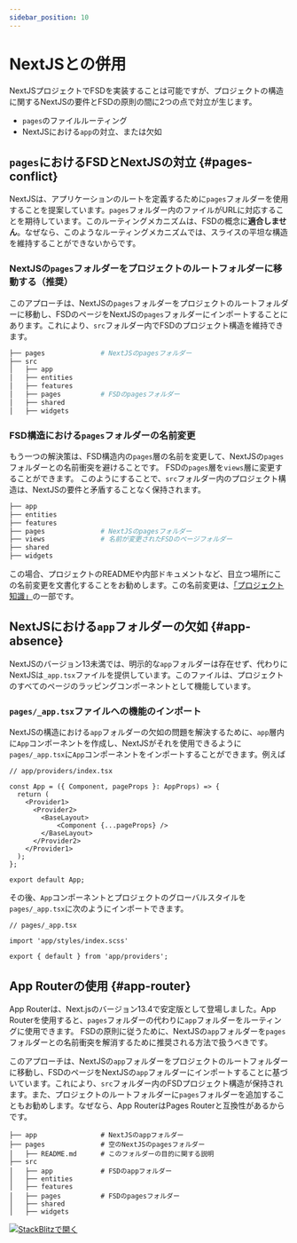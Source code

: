 ```yaml
---
sidebar_position: 10
---
```

# NextJSとの併用

NextJSプロジェクトでFSDを実装することは可能ですが、プロジェクトの構造に関するNextJSの要件とFSDの原則の間に2つの点で対立が生じます。

- `pages`のファイルルーティング
- NextJSにおける`app`の対立、または欠如

## `pages`におけるFSDとNextJSの対立 {#pages-conflict}

NextJSは、アプリケーションのルートを定義するために`pages`フォルダーを使用することを提案しています。`pages`フォルダー内のファイルがURLに対応することを期待しています。このルーティングメカニズムは、FSDの概念に**適合しません**。なぜなら、このようなルーティングメカニズムでは、スライスの平坦な構造を維持することができないからです。

### NextJSの`pages`フォルダーをプロジェクトのルートフォルダーに移動する（推奨）

このアプローチは、NextJSの`pages`フォルダーをプロジェクトのルートフォルダーに移動し、FSDのページをNextJSの`pages`フォルダーにインポートすることにあります。これにより、`src`フォルダー内でFSDのプロジェクト構造を維持できます。

```sh
├── pages              # NextJSのpagesフォルダー
├── src
│   ├── app
│   ├── entities
│   ├── features
│   ├── pages          # FSDのpagesフォルダー
│   ├── shared
│   ├── widgets
```

### FSD構造における`pages`フォルダーの名前変更

もう一つの解決策は、FSD構造内の`pages`層の名前を変更して、NextJSの`pages`フォルダーとの名前衝突を避けることです。
FSDの`pages`層を`views`層に変更することができます。
このようにすることで、`src`フォルダー内のプロジェクト構造は、NextJSの要件と矛盾することなく保持されます。


```sh
├── app
├── entities
├── features
├── pages              # NextJSのpagesフォルダー
├── views              # 名前が変更されたFSDのページフォルダー
├── shared
├── widgets
```

この場合、プロジェクトのREADMEや内部ドキュメントなど、目立つ場所にこの名前変更を文書化することをお勧めします。この名前変更は、[「プロジェクト知識」][project-knowledge]の一部です。

## NextJSにおける`app`フォルダーの欠如 {#app-absence}

NextJSのバージョン13未満では、明示的な`app`フォルダーは存在せず、代わりにNextJSは`_app.tsx`ファイルを提供しています。このファイルは、プロジェクトのすべてのページのラッピングコンポーネントとして機能しています。

### `pages/_app.tsx`ファイルへの機能のインポート

NextJSの構造における`app`フォルダーの欠如の問題を解決するために、`app`層内に`App`コンポーネントを作成し、NextJSがそれを使用できるように`pages/_app.tsx`に`App`コンポーネントをインポートすることができます。例えば


```tsx
// app/providers/index.tsx

const App = ({ Component, pageProps }: AppProps) => {
  return (
    <Provider1>
      <Provider2>
        <BaseLayout>
            <Component {...pageProps} />
        </BaseLayout>
      </Provider2>
    </Provider1>
  );
};

export default App;
```
その後、`App`コンポーネントとプロジェクトのグローバルスタイルを`pages/_app.tsx`に次のようにインポートできます。

```tsx
// pages/_app.tsx

import 'app/styles/index.scss'

export { default } from 'app/providers';
```


## App Routerの使用 {#app-router}

App Routerは、Next.jsのバージョン13.4で安定版として登場しました。App Routerを使用すると、`pages`フォルダーの代わりに`app`フォルダーをルーティングに使用できます。
FSDの原則に従うために、NextJSの`app`フォルダーを`pages`フォルダーとの名前衝突を解消するために推奨される方法で扱うべきです。

このアプローチは、NextJSの`app`フォルダーをプロジェクトのルートフォルダーに移動し、FSDのページをNextJSの`app`フォルダーにインポートすることに基づいています。これにより、`src`フォルダー内のFSDプロジェクト構造が保持されます。また、プロジェクトのルートフォルダーに`pages`フォルダーを追加することもお勧めします。なぜなら、App RouterはPages Routerと互換性があるからです。

```
├── app                # NextJSのappフォルダー
├── pages              # 空のNextJSのpagesフォルダー
│   ├── README.md      # このフォルダーの目的に関する説明
├── src
│   ├── app            # FSDのappフォルダー
│   ├── entities
│   ├── features
│   ├── pages          # FSDのpagesフォルダー
│   ├── shared
│   ├── widgets
```

[![StackBlitzで開く](https://developer.stackblitz.com/img/open_in_stackblitz.svg)][ext-app-router-stackblitz]

[project-knowledge]: /docs/about/understanding/knowledge-types
[ext-app-router-stackblitz]: https://stackblitz.com/edit/stackblitz-starters-aiez55?file=README.md